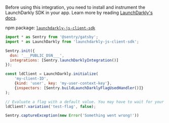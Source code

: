 Before using this integration, you need to install and instrument the LaunchDarkly SDK in your app. Learn more by reading [LaunchDarkly's docs](https://docs.launchdarkly.com/sdk/client-side/javascript).

npm package: [`launchdarkly-js-client-sdk`](https://www.npmjs.com/package/launchdarkly-js-client-sdk)

```javascript
import * as Sentry from '@sentry/gatsby';
import * as LaunchDarkly from 'launchdarkly-js-client-sdk';

Sentry.init({
  dsn: '___PUBLIC_DSN___',
  integrations: [Sentry.launchDarklyIntegration()]
});

const ldClient = LaunchDarkly.initialize(
    'my-client-ID',
    {kind: 'user', key: 'my-user-context-key'},
    {inspectors: [Sentry.buildLaunchDarklyFlagUsedHandler()]}
);

// Evaluate a flag with a default value. You may have to wait for your client to initialize first.
ldClient?.variation('test-flag', false);

Sentry.captureException(new Error('Something went wrong!'))
```
